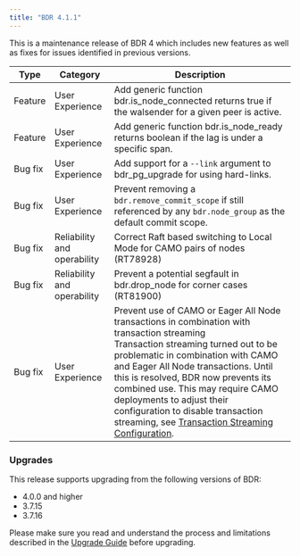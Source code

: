 ```yaml
---
title: "BDR 4.1.1"
---
```


This is a maintenance release of BDR 4 which includes new features as well
as fixes for issues identified in previous versions.


| Type | Category | Description |
| ---- | -------- | ----------- |
| Feature | User Experience | Add generic function bdr.is_node_connected returns true if the walsender for a given peer is active. |
| Feature | User Experience | Add generic function bdr.is_node_ready returns boolean if the lag is under a specific span. |
| Bug fix | User Experience | Add support for a `--link` argument to bdr_pg_upgrade for using hard-links. |
| Bug fix | User Experience | Prevent removing a `bdr.remove_commit_scope` if still referenced by any `bdr.node_group` as the default commit scope. |
| Bug fix | Reliability and operability | Correct Raft based switching to Local Mode for CAMO pairs of nodes (RT78928) |
| Bug fix | Reliability and operability | Prevent a potential segfault in bdr.drop_node for corner cases (RT81900) |
| Bug fix | User Experience | Prevent use of CAMO or Eager All Node transactions in combination with transaction streaming <br/> Transaction streaming turned out to be problematic in combination with CAMO and Eager All Node transactions. Until this is resolved, BDR now prevents its combined use. This may require CAMO deployments to adjust their configuration to disable transaction streaming, see [Transaction Streaming Configuration](transaction-streaming#configuration).  |


### Upgrades

This release supports upgrading from the following versions of BDR:

-   4.0.0 and higher
-   3.7.15
-   3.7.16

Please make sure you read and understand the process and limitations described
in the [Upgrade Guide](/pgd/latest/upgrades/) before upgrading.

